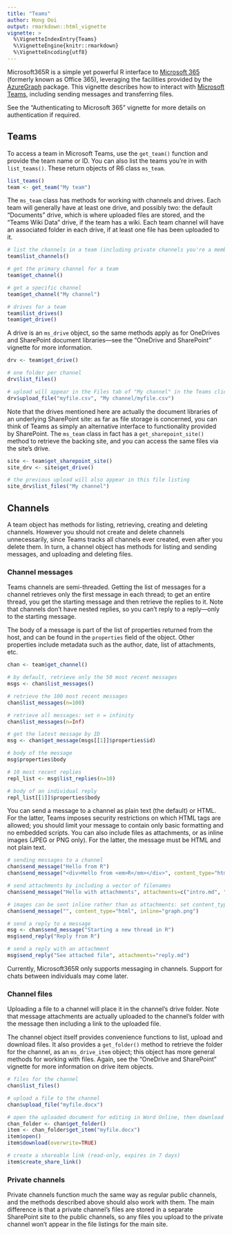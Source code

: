 ---
title: "Teams"
author: Hong Ooi
output: rmarkdown::html_vignette
vignette: >
  %\VignetteIndexEntry{Teams}
  %\VignetteEngine{knitr::rmarkdown}
  %\VignetteEncoding{utf8}
---

Microsoft365R is a simple yet powerful R interface to [Microsoft 365](https://www.microsoft.com/en-us/microsoft-365) (formerly known as Office 365), leveraging the facilities provided by the [AzureGraph](https://cran.r-project.org/package=AzureGraph) package. This vignette describes how to interact with [Microsoft Teams](https://www.microsoft.com/en-au/microsoft-teams/group-chat-software), including sending messages and transferring files.

See the "Authenticating to Microsoft 365" vignette for more details on authentication if required.

## Teams

To access a team in Microsoft Teams, use the `get_team()` function and provide the team name or ID. You can also list the teams you're in with `list_teams()`. These return objects of R6 class `ms_team`.

```r
list_teams()
team <- get_team("My team")
```

The `ms_team` class has methods for working with channels and drives. Each team will generally have at least one drive, and possibly two: the default "Documents" drive, which is where uploaded files are stored, and the "Teams Wiki Data" drive, if the team has a wiki. Each team channel will have an associated folder in each drive, if at least one file has been uploaded to it.

```r
# list the channels in a team (including private channels you're a member of)
team$list_channels()

# get the primary channel for a team
team$get_channel()

# get a specific channel
team$get_channel("My channel")

# drives for a team
team$list_drives()
team$get_drive()
```

A drive is an `ms_drive` object, so the same methods apply as for OneDrives and SharePoint document libraries---see the "OneDrive and SharePoint" vignette for more information.

```r
drv <- team$get_drive()

# one folder per channel
drv$list_files()

# upload will appear in the Files tab of "My channel" in the Teams client
drv$upload_file("myfile.csv", "My channel/myfile.csv")
```

Note that the drives mentioned here are actually the document libraries of an underlying SharePoint site: as far as file storage is concerned, you can think of Teams as simply an alternative interface to functionality provided by SharePoint. The `ms_team` class in fact has a `get_sharepoint_site()` method to retrieve the backing site, and you can access the same files via the site's drive.

```r
site <- team$get_sharepoint_site()
site_drv <- site$get_drive()

# the previous upload will also appear in this file listing
site_drv$list_files("My channel")
```

## Channels

A team object has methods for listing, retrieving, creating and deleting channels. However you should not create and delete channels unnecessarily, since Teams tracks all channels ever created, even after you delete them. In turn, a channel object has methods for listing and sending messages, and uploading and deleting files.

### Channel messages

Teams channels are semi-threaded. Getting the list of messages for a channel retrieves only the first message in each thread; to get an entire thread, you get the starting message and then retrieve the replies to it. Note that channels don't have nested replies, so you can't reply to a reply---only to the starting message.

The body of a message is part of the list of properties returned from the host, and can be found in the `properties` field of the object. Other properties include metadata such as the author, date, list of attachments, etc.

```r
chan <- team$get_channel()

# by default, retrieve only the 50 most recent messages
msgs <- chan$list_messages()

# retrieve the 100 most recent messages
chan$list_messages(n=100)

# retrieve all messages: set n = infinity
chan$list_messages(n=Inf)

# get the latest message by ID
msg <- chan$get_message(msgs[[1]]$properties$id)

# body of the message
msg$properties$body

# 10 most recent replies
repl_list <- msg$list_replies(n=10)

# body of an individual reply
repl_list[[1]]$properties$body
```

You can send a message to a channel as plain text (the default) or HTML. For the latter, Teams imposes security restrictions on which HTML tags are allowed; you should limit your message to contain only basic formatting and no embedded scripts. You can also include files as attachments, or as inline images (JPEG or PNG only). For the latter, the message must be HTML and not plain text.

```r
# sending messages to a channel
chan$send_message("Hello from R")
chan$send_message("<div>Hello from <em>R</em></div>", content_type="html")

# send attachments by including a vector of filenames
chan$send_message("Hello with attachments", attachments=c("intro.md", "myfile.csv"))

# images can be sent inline rather than as attachments: set content_type to 'html'
chan$send_message("", content_type="html", inline="graph.png")

# send a reply to a message
msg <- chan$send_message("Starting a new thread in R")
msg$send_reply("Reply from R")

# send a reply with an attachment
msg$send_reply("See attached file", attachments="reply.md")
```

Currently, Microsoft365R only supports messaging in channels. Support for chats between individuals may come later.

### Channel files

Uploading a file to a channel will place it in the channel's drive folder. Note that message attachments are actually uploaded to the channel's folder with the message then including a link to the uploaded file.

The channel object itself provides convenience functions to list, upload and download files. It also provides a `get_folder()` method to retrieve the folder for the channel, as an `ms_drive_item` object; this object has more general methods for working with files. Again, see the "OneDrive and SharePoint" vignette for more information on drive item objects.

```r
# files for the channel
chan$list_files()

# upload a file to the channel
chan$upload_file("myfile.docx")

# open the uploaded document for editing in Word Online, then download it again
chan_folder <- chan$get_folder()
item <- chan_folder$get_item("myfile.docx")
item$open()
item$download(overwrite=TRUE)

# create a shareable link (read-only, expires in 7 days)
item$create_share_link()
```

### Private channels

Private channels function much the same way as regular public channels, and the methods described above should also work with them. The main difference is that a private channel's files are stored in a separate SharePoint site to the public channels, so any files you upload to the private channel won't appear in the file listings for the main site.
